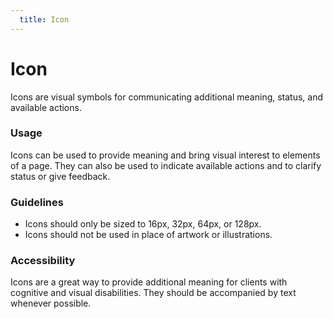```yaml
---
  title: Icon
---
```


# Icon

Icons are visual symbols for communicating additional
meaning, status, and available actions.

<ComponentPreview
  allowScrolling
  componentName="icons--gallery"
  maxWidth="100%"
  maxHeight="1000px"
  hasReact
  hasAngular
  hasHTML
/>

### Usage

Icons can be used to provide meaning and bring visual
interest to elements of a page. They can also be used to
indicate available actions and to clarify status or
give feedback.

### Guidelines

- Icons should only be sized to 16px, 32px, 64px, or 128px.
- Icons should not be used in place of artwork or illustrations.

### Accessibility

Icons are a great way to provide additional meaning for clients
with cognitive and visual disabilities. They should be
accompanied by text whenever possible.
